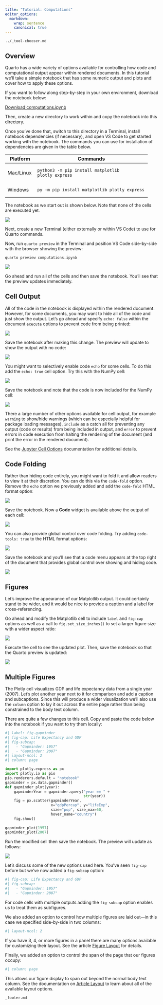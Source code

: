 ```yaml
---
title: "Tutorial: Computations"
editor_options:
  markdown:
    wrap: sentence
    canonical: true
---
```


``` include
../_tool-chooser.md
```

## Overview

Quarto has a wide variety of options available for controlling how code and computational output appear within rendered documents.
In this tutorial we'll take a simple notebook that has some numeric output and plots and cover how to apply these options.

If you want to follow along step-by-step in your own environment, download the notebook below:

::: {.callout-note appearance="minimal"}
<i class="bi bi-journal-code"></i> [Download computations.ipynb](_computations-vscode.ipynb){download="computations.ipynb"}
:::

Then, create a new directory to work within and copy the notebook into this directory.

Once you've done that, switch to this directory in a Terminal, install notebook dependencies (if necessary), and open VS Code to get started working with the notebook.
The commands you can use for installation of dependencies are given in the table below.

+-----------+------------------------------------------------------+
| Platform  | Commands                                             |
+===========+======================================================+
| Mac/Linux |     python3 -m pip install matplotlib plotly_express |
+-----------+------------------------------------------------------+
| Windows   |     py -m pip install matplotlib plotly_express      |
+-----------+------------------------------------------------------+

The notebook as we start out is shown below.
Note that none of the cells are executed yet.

![](images/vscode-computations.png){.border}

Next, create a new Terminal (either externally or within VS Code) to use for Quarto commands.

Now, run `quarto preview` in the Terminal and position VS Code side-by-side with the browser showing the preview:

``` bash
quarto preview computations.ipynb
```

![](images/vscode-computations-preview.png){.border}

Go ahead and run all of the cells and then save the notebook.
You'll see that the preview updates immediately.

## Cell Output

All of the code in the notebook is displayed within the rendered document.
However, for some documents, you may want to hide all of the code and just show the output.
Let's go ahead and specify `echo: false` within the document `execute` options to prevent code from being printed:

![](images/vscode-execute-echo-false.png){.border}

Save the notebook after making this change.
The preview will update to show the output with no code:

![](images/exec-echo-false-preview.png){.border}

You might want to selectively enable code `echo` for some cells.
To do this add the `echo: true` cell option.
Try this with the NumPy cell:

![](images/vscode-execute-echo-true.png){.border}

Save the notebook and note that the code is now included for the NumPy cell:

![](images/exec-echo-true-preview.png){.border}

There a large number of other options available for cell output, for example `warning` to show/hide warnings (which can be especially helpful for package loading messages), `include` as a catch all for preventing any output (code or results) from being included in output, and `error` to prevent errors in code execution from halting the rendering of the document (and print the error in the rendered document).

See the [Jupyter Cell Options](https://quarto.org/docs/reference/cells/cells-jupyter.html) documentation for additional details.

## Code Folding

Rather than hiding code entirely, you might want to fold it and allow readers to view it at their discretion.
You can do this via the `code-fold` option.
Remove the `echo` option we previously added and add the `code-fold` HTML format option:

![](images/vscode-code-fold.png){.border}

Save the notebook.
Now a **Code** widget is available above the output of each cell:

![](images/code-fold-preview.png){.border}

You can also provide global control over code folding.
Try adding `code-tools: true` to the HTML format options:

![](images/vscode-code-tools.png){.border}

Save the notebook and you'll see that a code menu appears at the top right of the document that provides global control over showing and hiding code.

![](images/code-tools-preview.png){.border}

## Figures

Let's improve the appearance of our Matplotlib output.
It could certainly stand to be wider, and it would be nice to provide a caption and a label for cross-referencing.

Go ahead and modify the Matplotlib cell to include `label` and `fig-cap` options as well as a call to `fig.set_size_inches()` to set a larger figure size with a wider aspect ratio:

![](images/vscode-figure-options.png){.border}

Execute the cell to see the updated plot.
Then, save the notebook so that the Quarto preview is updated:

![](images/figure-options-preview.png){.border}

## Multiple Figures

The Plotly cell visualizes GDP and life expectancy data from a single year (2007).
Let's plot another year next to it for comparison and add a caption and subcaptions.
Since this will produce a wider visualization we'll also use the `column` option to lay it out across the entire page rather than being constrained to the body text column.

There are quite a few changes to this cell.
Copy and paste the code below into the notebook if you want to try them locally:

``` python
#| label: fig-gapminder
#| fig-cap: Life Expectancy and GDP
#| fig-subcap:
#|   - "Gapminder: 1957"
#|   - "Gapminder: 2007"
#| layout-ncol: 2
#| column: page

import plotly.express as px
import plotly.io as pio
pio.renderers.default = "notebook"
gapminder = px.data.gapminder()
def gapminder_plot(year):
    gapminderYear = gapminder.query("year == " + 
                                    str(year))
    fig = px.scatter(gapminderYear, 
                     x="gdpPercap", y="lifeExp",
                     size="pop", size_max=60,
                     hover_name="country")
    fig.show()
    
gapminder_plot(1957)
gapminder_plot(2007)
```

Run the modified cell then save the notebook.
The preview will update as follows:

![](images/plotly-preview.png){.border}

Let's discuss some of the new options used here.
You've seen `fig-cap` before but we've now added a `fig-subcap` option:

``` python
#| fig-cap: Life Expectancy and GDP 
#| fig-subcap:
#|   - "Gapminder: 1957"
#|   - "Gapminder: 2007"
```

For code cells with multiple outputs adding the `fig-subcap` option enables us to treat them as subfigures.

We also added an option to control how multiple figures are laid out---in this case we specified side-by-side in two columns:

``` python
#| layout-ncol: 2
```

If you have 3, 4, or more figures in a panel there are many options available for customizing their layout.
See the article [Figure Layout](/docs/authoring/figure-layout.qmd) for details.

Finally, we added an option to control the span of the page that our figures occupy:

``` python
#| column: page
```

This allows our figure display to span out beyond the normal body text column.
See the documentation on [Article Layout](/docs/authoring/article-layout.qmd) to learn about all of the available layout options.

``` include
_footer.md
```
